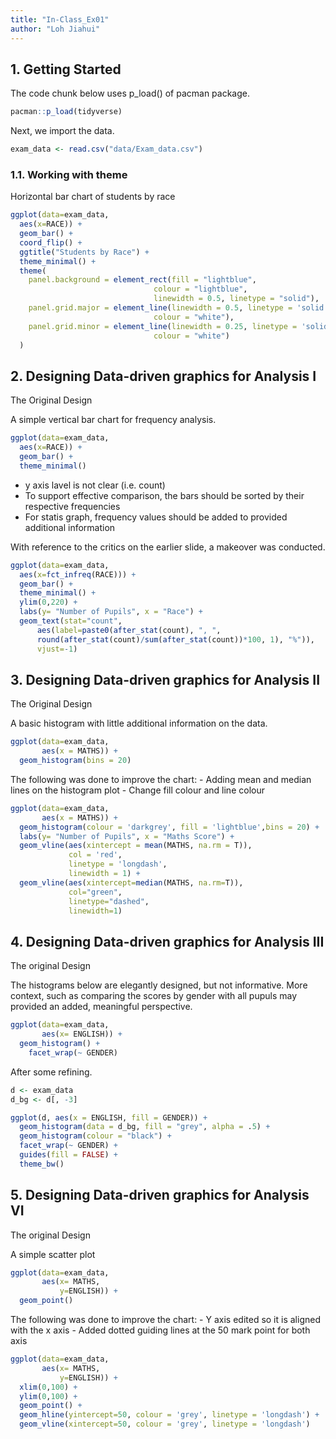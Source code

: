 ```yaml
---
title: "In-Class_Ex01"
author: "Loh Jiahui"
---
```


## 1. Getting Started

The code chunk below uses p_load() of pacman package.

```r
pacman::p_load(tidyverse)

```

Next, we import the data.

```r
exam_data <- read.csv("data/Exam_data.csv")
```

### 1.1. Working with theme

Horizontal bar chart of students by race

```r
ggplot(data=exam_data, 
  aes(x=RACE)) +
  geom_bar() +
  coord_flip() +
  ggtitle("Students by Race") +
  theme_minimal() +
  theme(
    panel.background = element_rect(fill = "lightblue",
                                colour = "lightblue",
                                linewidth = 0.5, linetype = "solid"),
    panel.grid.major = element_line(linewidth = 0.5, linetype = 'solid',
                                colour = "white"), 
    panel.grid.minor = element_line(linewidth = 0.25, linetype = 'solid',
                                colour = "white")
  ) 
```

## 2. Designing Data-driven graphics for Analysis I

The Original Design

A simple vertical bar chart for frequency analysis.

```r
ggplot(data=exam_data, 
  aes(x=RACE)) +
  geom_bar() +
  theme_minimal()
```

::: callout-note
-   y axis lavel is not clear (i.e. count)
-   To support effective comparison, the bars should be sorted by their respective frequencies
-   For statis graph, frequency values should be added to provided additional information
:::

With reference to the critics on the earlier slide, a makeover was conducted.

```r
ggplot(data=exam_data, 
  aes(x=fct_infreq(RACE))) +
  geom_bar() +
  theme_minimal() +
  ylim(0,220) +
  labs(y= "Number of Pupils", x = "Race") +
  geom_text(stat="count", 
      aes(label=paste0(after_stat(count), ", ", 
      round(after_stat(count)/sum(after_stat(count))*100, 1), "%")),
      vjust=-1)
```

## 3. Designing Data-driven graphics for Analysis II

The Original Design

A basic histogram with little additional information on the data.

```r
ggplot(data=exam_data, 
       aes(x = MATHS)) +
  geom_histogram(bins = 20)
```

::: callout-note
The following was done to improve the chart: - Adding mean and median lines on the histogram plot - Change fill colour and line colour
:::

```r
ggplot(data=exam_data, 
       aes(x = MATHS)) +
  geom_histogram(colour = 'darkgrey', fill = 'lightblue',bins = 20) +
  labs(y= "Number of Pupils", x = "Maths Score") +
  geom_vline(aes(xintercept = mean(MATHS, na.rm = T)), 
             col = 'red', 
             linetype = 'longdash', 
             linewidth = 1) + 
  geom_vline(aes(xintercept=median(MATHS, na.rm=T)),
             col="green",
             linetype="dashed", 
             linewidth=1)
```

## 4. Designing Data-driven graphics for Analysis III

The original Design

The histograms below are elegantly designed, but not informative. More context, such as comparing the scores by gender with all pupuls may provided an added, meaningful perspective.

```r
ggplot(data=exam_data, 
       aes(x= ENGLISH)) +
  geom_histogram() +
    facet_wrap(~ GENDER)
```

After some refining.

```r
d <- exam_data   
d_bg <- d[, -3]  

ggplot(d, aes(x = ENGLISH, fill = GENDER)) +
  geom_histogram(data = d_bg, fill = "grey", alpha = .5) +
  geom_histogram(colour = "black") +
  facet_wrap(~ GENDER) +
  guides(fill = FALSE) +  
  theme_bw()
```

## 5. Designing Data-driven graphics for Analysis VI

The original Design

A simple scatter plot

```r
ggplot(data=exam_data, 
       aes(x= MATHS, 
           y=ENGLISH)) +
  geom_point() 

```

::: callout-note
The following was done to improve the chart:
-   Y axis edited so it is aligned with the x axis
-   Added dotted guiding lines at the 50 mark point for both axis
:::

```r
ggplot(data=exam_data, 
       aes(x= MATHS, 
           y=ENGLISH)) +
  xlim(0,100) +
  ylim(0,100) +
  geom_point() +
  geom_hline(yintercept=50, colour = 'grey', linetype = 'longdash') + 
  geom_vline(xintercept=50, colour = 'grey', linetype = 'longdash')
```
